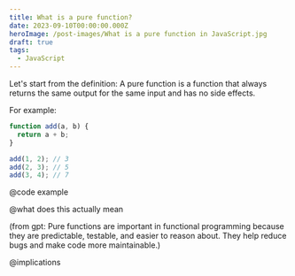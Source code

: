 ```yaml
---
title: What is a pure function?
date: 2023-09-10T00:00:00.000Z
heroImage: /post-images/What is a pure function in JavaScript.jpg
draft: true
tags:
  - JavaScript
---
```


Let's start from the definition: A pure function is a function that always returns the same output for the same input and has no side effects.

For example:

```javascript
function add(a, b) {
  return a + b;
}

add(1, 2); // 3
add(2, 3); // 5
add(3, 4); // 7
```

@code example

@what does this actually mean

(from gpt: Pure functions are important in functional programming because they are predictable, testable, and easier to reason about. They help reduce bugs and make code more maintainable.)

@implications
